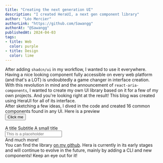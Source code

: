 ```yaml
---
title: "Creating the next generation UI"
description: "I created HeraUI, a next gen component library"
author: "Léo Mercier"
authorLink: "https://github.com/Sawangg"
authorAt: "@Sawangg"
publishedAt: 2024-04-03
tags: 
- title: Web
  color: purple
- title: Design
  color: lime
---
```


After adding `shadcn/ui` in my workflow, I wanted to use it everywhere. Having a nice looking component fully accessible on every web platform (and that's a LOT) is undoubtedly a game changer in interface creation. With this revolution in mind and the announcement of `react-aria-components`, I wanted to create my own UI library based on it for a few of my own projects. And you're looking right at the result! This blog was created using HeraUI for all of its interface.
<br />
After sketching a few ideas, I dived in the code and created 16 common components found in any UI. Here is a preview
<br/>
<Button color="blue" client:visible>Click me</Button>
<br />
<br />
<Heading>A title</Heading>
<Heading level={2}>Subtitle</Heading>
<Heading level={3}>A small title</Heading>
<br />
<Input placeholder="This is a placeholder" />
<br />
And much more!
<br/>
You can find the library [on my github](https://github.com/Sawangg/heraUI). Hera is currently in its early stages and will continue to evolve in the future, mainly by adding a CLI and new components! Keep an eye out for it!

